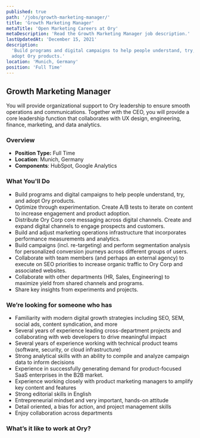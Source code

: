 ```yaml
---
published: true
path: '/jobs/growth-marketing-manager/'
title: 'Growth Marketing Manager'
metaTitle: 'Open Marketing Careers at Ory'
metaDescription: 'Read the Growth Marketing Manager job description.'
lastUpdatedAt: 'December 15, 2021'
description:
  'Build programs and digital campaigns to help people understand, try, and
  adopt Ory products.'
location: 'Munich, Germany'
position: 'Full Time'
---
```



## Growth Marketing Manager

<About />

You will provide organizational support to Ory leadership to ensure smooth
operations and communications. Together with the CEO, you will provide a core
leadership function that collaborates with UX design, engineering, finance,
marketing, and data analytics.

### Overview

- **Position Type:** Full Time
- **Location**: Munich, Germany
- **Components**: HubSpot, Google Analytics

### What You'll Do

- Build programs and digital campaigns to help people understand, try, and adopt
  Ory products.
- Optimize through experimentation. Create A/B tests to iterate on content to
  increase engagement and product adoption.
- Distribute Ory Corp core messaging across digital channels. Create and expand
  digital channels to engage prospects and customers.
- Build and adjust marketing operations infrastructure that incorporates
  performance measurements and analytics.
- Build campaigns (incl. re-targeting) and perform segmentation analysis for
  personalized conversion journeys across different groups of users.
- Collaborate with team members (and perhaps an external agency) to execute on
  SEO priorities to increase organic traffic to Ory Corp and associated
  websites.
- Collaborate with other departments (HR, Sales, Engineering) to maximize yield
  from shared channels and programs.
- Share key insights from experiments and projects.

### We’re looking for someone who has

- Familiarity with modern digital growth strategies including SEO, SEM, social
  ads, content syndication, and more
- Several years of experience leading cross-department projects and
  collaborating with web developers to drive meaningful impact
- Several years of experience working with technical product teams (software,
  security, or cloud infrastructure)
- Strong analytical skills with an ability to compile and analyze campaign data
  to inform decisions
- Experience in successfully generating demand for product-focused SaaS
  enterprises in the B2B market.
- Experience working closely with product marketing managers to amplify key
  content and features
- Strong editorial skills in English
- Entrepreneurial mindset and very important, hands-on attitude
- Detail oriented, a bias for action, and project management skills
- Enjoy collaboration across departments

### What’s it like to work at Ory?

<WorkAtOry />
